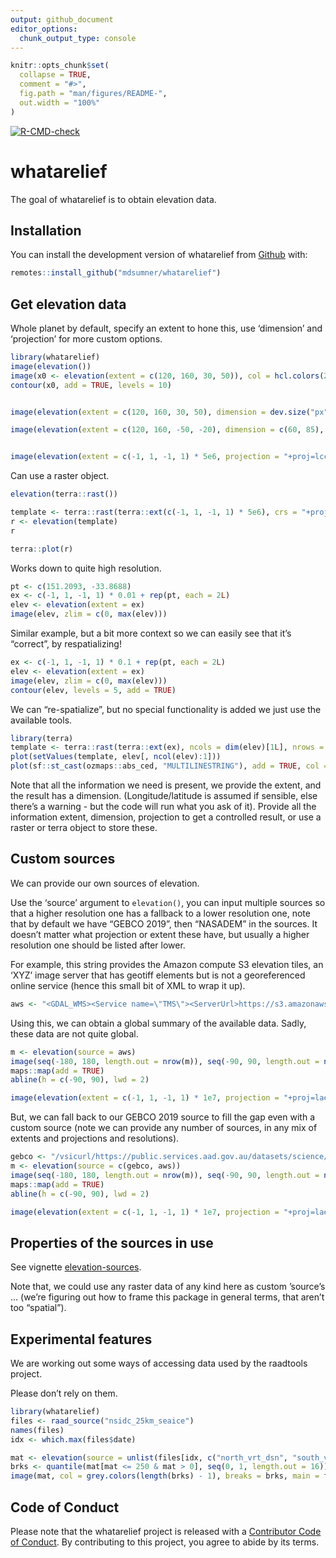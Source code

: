 ```yaml
---
output: github_document
editor_options: 
  chunk_output_type: console
---
```


<!-- README.md is generated from README.Rmd. Please edit that file -->

```r
knitr::opts_chunk$set(
  collapse = TRUE,
  comment = "#>",
  fig.path = "man/figures/README-",
  out.width = "100%"
)
```

<!-- badges: start -->
[![R-CMD-check](https://github.com/mdsumner/whatarelief/workflows/R-CMD-check/badge.svg)](https://github.com/mdsumner/whatarelief/actions)
<!-- badges: end -->

# whatarelief

The goal of whatarelief is to obtain elevation data. 

## Installation

You can install the development version of whatarelief from [Github](https://github.com/mdsumner/whatarelief) with:

``` r
remotes::install_github("mdsumner/whatarelief")
```

## Get elevation data

Whole planet by default, specify an extent to hone this, use 'dimension' and 'projection' for more custom options. 

```r
library(whatarelief)
image(elevation())
image(x0 <- elevation(extent = c(120, 160, 30, 50)), col = hcl.colors(24))
contour(x0, add = TRUE, levels = 10)


image(elevation(extent = c(120, 160, 30, 50), dimension = dev.size("px")))

image(elevation(extent = c(120, 160, -50, -20), dimension = c(60, 85), resample = "near"))


image(elevation(extent = c(-1, 1, -1, 1) * 5e6, projection = "+proj=lcc +lon_0=-85 +lat_0=-42 +lat_1=0 +lat_2=-30"))
```

Can use a raster object. 

```r
elevation(terra::rast())

template <- terra::rast(terra::ext(c(-1, 1, -1, 1) * 5e6), crs = "+proj=lcc +lon_0=-85 +lat_0=-42 +lat_1=0 +lat_2=-30", ncols = 1024, nrows = 1024)
r <- elevation(template)
r

terra::plot(r)
```


Works down to quite high resolution. 

```r
pt <- c(151.2093, -33.8688)
ex <- c(-1, 1, -1, 1) * 0.01 + rep(pt, each = 2L)
elev <- elevation(extent = ex)
image(elev, zlim = c(0, max(elev)))

```

Similar example, but a bit more context so we can easily see that it's "correct", by respatializing! 

```r
ex <- c(-1, 1, -1, 1) * 0.1 + rep(pt, each = 2L)
elev <- elevation(extent = ex)
image(elev, zlim = c(0, max(elev)))
contour(elev, levels = 5, add = TRUE)
```

We can "re-spatialize", but no special functionality is added we just use the available tools.  

```r
library(terra)
template <- terra::rast(terra::ext(ex), ncols = dim(elev)[1L], nrows = dim(elev)[2L], crs = "OGC:CRS84")
plot(setValues(template, elev[, ncol(elev):1]))
plot(sf::st_cast(ozmaps::abs_ced, "MULTILINESTRING"), add = TRUE, col = "black")
```
  
Note that all the information we need is present, we provide the extent, and the result has a dimension. (Longitude/latitude is assumed if sensible, else there's a warning - but the code will run what you ask of it). Provide all the information extent, dimension, projection to get a controlled result, or use a raster or terra object to store these. 



## Custom sources

We can provide our own sources of elevation. 

Use the 'source' argument to `elevation()`, you can input multiple sources so that a higher resolution one has
a fallback to a lower resolution one, note that by default we have "GEBCO 2019", then "NASADEM" in the sources. It doesn't matter what projection or extent these have, but usually a higher resolution one should be listed after lower. 

For example, this string provides the Amazon compute S3 elevation tiles, an 'XYZ' image server that has geotiff elements but is not a georeferenced online service (hence this small bit of XML to wrap it up). 

```r
aws <- "<GDAL_WMS><Service name=\"TMS\"><ServerUrl>https://s3.amazonaws.com/elevation-tiles-prod/geotiff/${z}/${x}/${y}.tif</ServerUrl></Service><DataWindow><UpperLeftX>-20037508.34</UpperLeftX><UpperLeftY>20037508.34</UpperLeftY><LowerRightX>20037508.34</LowerRightX><LowerRightY>-20037508.34</LowerRightY><TileLevel>14</TileLevel><TileCountX>1</TileCountX><TileCountY>1</TileCountY><YOrigin>top</YOrigin></DataWindow><Projection>EPSG:3857</Projection><BlockSizeX>512</BlockSizeX><BlockSizeY>512</BlockSizeY><BandsCount>1</BandsCount><DataType>Int16</DataType><ZeroBlockHttpCodes>403,404</ZeroBlockHttpCodes><DataValues><NoData>-32768</NoData></DataValues><Cache/></GDAL_WMS>"

```

Using this, we can obtain a global summary of the available data. Sadly, these data are not quite global. 

```r
m <- elevation(source = aws)
image(seq(-180, 180, length.out = nrow(m)), seq(-90, 90, length.out = ncol(m)), m, asp = 1)
maps::map(add = TRUE)
abline(h = c(-90, 90), lwd = 2)

image(elevation(extent = c(-1, 1, -1, 1) * 1e7, projection = "+proj=laea +lat_0=-90", source = aws))
```

But, we can fall back to our GEBCO 2019 source to fill the gap even with a custom source (note we can provide any number of sources, in any mix of extents and projections and resolutions). 


```r
gebco <- "/vsicurl/https://public.services.aad.gov.au/datasets/science/GEBCO_2019_GEOTIFF/GEBCO_2019.tif"
m <- elevation(source = c(gebco, aws))
image(seq(-180, 180, length.out = nrow(m)), seq(-90, 90, length.out = ncol(m)), m, asp = 1)
maps::map(add = TRUE)
abline(h = c(-90, 90), lwd = 2)

image(elevation(extent = c(-1, 1, -1, 1) * 1e7, projection = "+proj=laea +lat_0=-90", source = c(gebco, aws)))

```


## Properties of the sources in use

See vignette [elevation-sources](https://mdsumner.github.io/whatarelief/articles/elevation-sources.html). 

Note that, we could use any raster data of any kind here as custom 'source's ... (we're figuring out how to frame this package in general terms, that aren't too "spatial"). 









## Experimental features

We are working out some ways of accessing data used by the raadtools project. 

Please don't rely on them. 

```r
library(whatarelief)
files <- raad_source("nsidc_25km_seaice")
names(files)
idx <- which.max(files$date)

mat <- elevation(source = unlist(files[idx, c("north_vrt_dsn", "south_vrt_dsn")]))
brks <- quantile(mat[mat <= 250 & mat > 0], seq(0, 1, length.out = 16))
image(mat, col = grey.colors(length(brks) - 1), breaks = brks, main = files$date[idx])

```








## Code of Conduct
  
Please note that the whatarelief project is released with a [Contributor Code of Conduct](https://contributor-covenant.org/version/2/0/CODE_OF_CONDUCT.html). By contributing to this project, you agree to abide by its terms.

